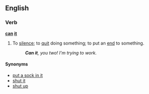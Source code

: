 ==English==

===Verb===
'''[[can]] [[it]]'''

#{{context|idiom|intransitive}} To [[silence]]; to [[quit]] doing something; to put an [[end]] to something.
#: '''''Can it''', you two!  I'm trying to work.''

====Synonyms====
*[[put a sock in it]]
*[[shut it]]
*[[shut up]]
<!--No: these are synonyms of "to can", not of "can it" in the sense given here
*[[wrap up]]
*[[junk]] As in to junk a project
*[[trash]] As in to trash an idea
-->